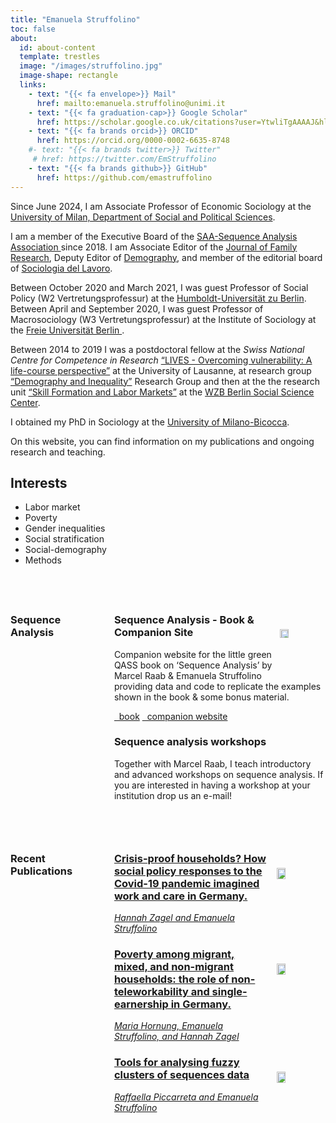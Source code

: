 ```yaml
---
title: "Emanuela Struffolino"
toc: false
about:
  id: about-content
  template: trestles
  image: "/images/struffolino.jpg"
  image-shape: rectangle
  links:
    - text: "{{< fa envelope>}} Mail"
      href: mailto:emanuela.struffolino@unimi.it
    - text: "{{< fa graduation-cap>}} Google Scholar"
      href: https://scholar.google.co.uk/citations?user=YtwliTgAAAAJ&hl=en
    - text: "{{< fa brands orcid>}} ORCID"
      href: https://orcid.org/0000-0002-6635-8748
    #- text: "{{< fa brands twitter>}} Twitter"
     # href: https://twitter.com/EmStruffolino
    - text: "{{< fa brands github>}} GitHub"
      href: https://github.com/emastruffolino 
---
```


:::{#about-content}

Since June 2024, I am Associate Professor of Economic Sociology at the <a href= https://www.unimi.it/it/ugov/person/emanuela-struffolino> University of Milan, Department of Social and Political Sciences</a>. 

I am a member of the Executive Board of the <a href= https://sequenceanalysis.org/ > SAA-Sequence Analysis Association </a> since 2018. I am Associate Editor of the <a href= https://ubp.uni-bamberg.de/jfr/index.php/jfr> Journal of Family Research</a>, Deputy Editor of <a href= https://read.dukeupress.edu/demography> Demography</a>, and member of the editorial board of <a href= https://www.francoangeli.it/riviste/sommario/83/sociologia-del-lavoro> Sociologia del Lavoro</a>.

Between October 2020 and March 2021, I was guest Professor of Social Policy (W2 Vertretungsprofessur) at the <a href= https://www.sowi.hu-berlin.de/de/lehrbereiche/sozpolsoz/team/1693053> Humboldt-Universität zu Berlin</a>. Between April and September 2020, I was guest Professor of Macrosociology (W3 Vertretungsprofessur) at the Institute of Sociology at the <a href= https://www.polsoz.fu-berlin.de/en/soziologie/arbeitsbereiche/makrosoziologie/mitarbeiter/lehrstuhlinhaber/emanuela-struffolino.html > Freie Universität Berlin </a>. 

Between 2014 to 2019 I was a postdoctoral fellow at the *Swiss National Centre for Competence in Research* <a href= https://www.lives-nccr.ch/en > "LIVES - Overcoming vulnerability: A life-course perspective"</a> at the University of Lausanne, at research group <a href= https://wzb.eu/de/news/demography-and-inequality > "Demography and Inequality"</a> Research Group and then at the the research unit <a href= https://www.wzb.eu/en/research/dynamics-of-social-inequalities/skill-formation-and-labor-markets > "Skill Formation and Labor Markets"</a> at the <a href= https://wzb.eu/de > WZB Berlin Social Science Center</a>. 

I obtained my PhD in Sociology at the <a href= https://www.sociologia.unimib.it/it > University of Milano-Bicocca</a>. 

On this website, you can find information on my publications and ongoing research and teaching.


## Interests

- Labor market 
- Poverty 
- Gender inequalities
- Social stratification
- Social-demography
- Methods


<br>

::: 

###

:::::: {.column-screen .gray-background}

::::: {.column-page-body .columns}

:::: {.column width="30%"}
### Sequence Analysis {#sequence-analysis}
::::

:::: {.column width="70%"}

::: {.card}
<div>
<img src="https://sa-book.github.io/images/QASS.png" align="right" width="20%"  style="padding: 5px; padding-top: 25px;">

### Sequence Analysis - Book & Companion Site
Companion website for the little green QASS book on ‘Sequence Analysis’ by Marcel Raab & Emanuela Struffolino providing data and code to replicate the examples shown in the book & some bonus material.

<a href="https://us.sagepub.com/en-us/nam/sequence-analysis/book272086" class="btn btn-primary"><i class="fa-solid fa-link"></i>&nbsp;&nbsp;book</a>
<a href="https://sa-book.github.io/" class="btn btn-primary"><i class="fa-solid fa-link"></i>&nbsp;&nbsp;companion website</a>

</div>
:::


::: {.card}

### Sequence analysis workshops
Together with Marcel Raab, I teach introductory and advanced workshops on sequence analysis. If you are interested in having a workshop at your institution drop us an e-mail! 

:::

::::

:::::

::::::

<br>

::::: {.column-page-body .columns}

:::: {.column width="30%"}
### Recent Publications {#publications}
::::

:::: {.column width="70%"}


::: {.card}
<a href="publications" class="card-link">
<div>
<img src="/images/jsp.png" align="right" width="20%"  style="padding: 10px; padding-top: 25px;">

### Crisis-proof households? How social policy responses to the Covid-19 pandemic imagined work and care in Germany.
*Hannah Zagel and Emanuela Struffolino*

</div>
</a>
:::


::: {.card}
<a href="publications" class="card-link">
<div>
<img src="/images/jems.png" align="right" width="20%"  style="padding: 10px; padding-top: 25px;">

### Poverty among migrant, mixed, and non-migrant households:  the role of non-teleworkability and single-earnership in Germany.
*Maria Hornung, Emanuela Struffolino, and Hannah Zagel*

</div>
</a>
:::

::: {.card}
<a href="publications" class="card-link">
<div>
<img src="/images/dr.png" align="right" width="20%"  style="padding: 10px; padding-top: 25px;">

### Tools for analysing fuzzy clusters of sequences data
*Raffaella Piccarreta and Emanuela Struffolino*

</div>
</a>
:::

<a href="publications.html"></i><i class="bi bi-arrow-right-circle-fill"></i>&nbsp;&nbsp;SEE ALL PUBLICATIONS </a>

::::

:::::
